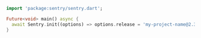 ```dart
import 'package:sentry/sentry.dart';

Future<void> main() async {
  await Sentry.init((options) => options.release = 'my-project-name@2.3.12+12');
}
```
